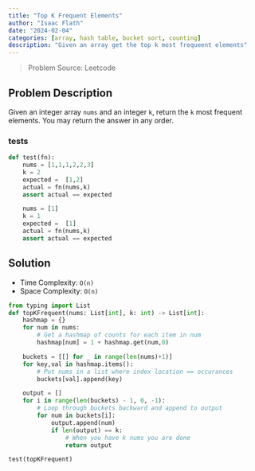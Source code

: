 ```yaml
---
title: "Top K Frequent Elements"
author: "Isaac Flath"
date: "2024-02-04"
categories: [array, hash table, bucket sort, counting]
description: "Given an array get the top k most frequeent elements"
---
```


>Problem Source:  Leetcode

## Problem Description

Given an integer array `nums` and an integer `k`, return the `k` most frequent elements. You may return the answer in any order.


### tests

```python
def test(fn):
    nums = [1,1,1,2,2,3] 
    k = 2    
    expected =  [1,2]
    actual = fn(nums,k)
    assert actual == expected 

    nums = [1]
    k = 1   
    expected =  [1]
    actual = fn(nums,k)
    assert actual == expected 

```


## Solution

+ Time Complexity: `O(n)`
+ Space Complexity: `O(n)`

```python
from typing import List
def topKFrequent(nums: List[int], k: int) -> List[int]: 
    hashmap = {}
    for num in nums:
        # Get a hashmap of counts for each item in num
        hashmap[num] = 1 + hashmap.get(num,0)

    buckets = [[] for _ in range(len(nums)+1)]
    for key,val in hashmap.items():
        # Put nums in a list where index location == occurances
        buckets[val].append(key)

    output = []
    for i in range(len(buckets) - 1, 0, -1):
        # Loop through buckets backward and append to output
        for num in buckets[i]:
            output.append(num)
            if len(output) == k:
                # When you have k nums you are done
                return output

test(topKFrequent)

```


